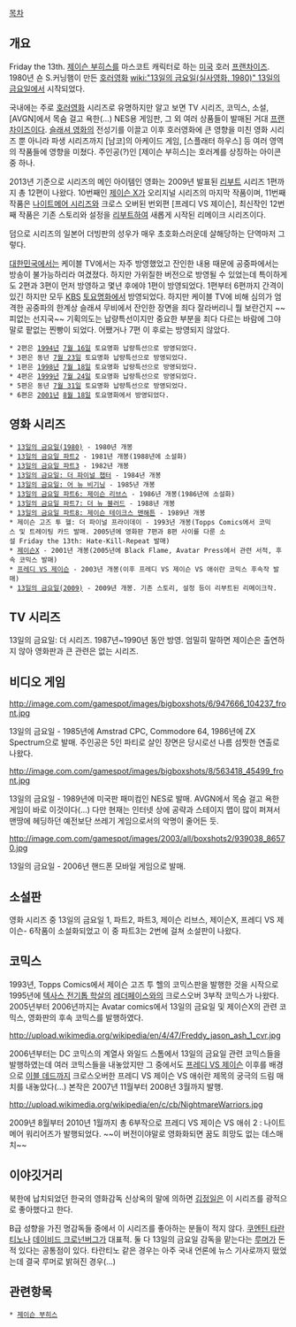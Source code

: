 [[목차]]

== 개요 ==
Friday the 13th. [[제이슨 부히스]]를 마스코트 캐릭터로 하는 [[미국]] 호러 [[프랜차이즈]]. 1980년 숀 S.커닝햄이 만든 [[호러영화]] [[wiki:"13일의 금요일(실사영화, 1980)" 13일의 금요일]]에서 시작되었다.

국내에는 주로 [[호러영화]] 시리즈로 유명하지만 알고 보면 TV 시리즈, 코믹스, 소설, [AVGN]에서 목숨 걸고 욕한(...) NES용 게임판, 그 외 여러 상품들이 발매된 거대 [[프랜차이즈]]이다. [[슬래셔 영화]]의 전성기를 이끌고 이후 호러영화에 큰 영향을 미친 영화 시리즈 뿐 아니라 파생 시리즈까지 [남코]의 아케이드 게임, [스플래터 하우스] 등 여러 영역의 작품들에 영향을 미쳤다. 주인공(?)인 [제이슨 부히스]는 호러계를 상징하는 아이콘 중 하나.

2013년 기준으로 시리즈의 메인 아이템인 영화는 2009년 발표된 [[리부트]] 시리즈 1편까지 총 12편이 나왔다. 10번째인 [[제이슨 X]]가 오리지널 시리즈의 마지막 작품이며, 11번째 작품은 [[나이트메어 시리즈]]와 크로스 오버된 번외편 [프레디 VS 제이슨], 최신작인 12번째 작품은 기존 스토리와 설정을 [[리부트]]하여 새롭게 시작된 리메이크 시리즈이다.

덤으로 시리즈의 일본어 더빙판의 성우가 매우 초호화스러운데 살해당하는 단역마저 그렇다.

[[대한민국]]에서는 케이블 TV에서는 자주 방영했었고 잔인한 내용 때문에 공중파에서는 방송이 불가능하리라 여겼졌다. 하지만 가위질한 버전으로 방영될 수 있었는데 특이하게도 2편과 3편이 먼저 방영하고 몇년 후에야 1편이 방영되었다. 1편부터 6편까지 간격이 있긴 하지만 모두 [[KBS]] [[토요명화]]에서 방영되었다. 하지만 케이블 TV에 비해 심의가 엄격한 공중파의 한계상 슬래셔 무비에서 잔인한 장면을 죄다 잘라버리니 뭘 보란건지 ~~피없는 선지국~~ 기획의도는 납량특선이지만 중요한 부분을 죄다 다르는 바람에 그야말로 팥없는 찐빵이 되었다. 어쨌거나 7편 이 후로는 방영되지 않았다.

 * 2편은 [[1994년]] [[7월 16일]] 토요명화 납량특선으로 방영되었다. 
 * 3편은 동년 [[7월 23일]] 토요명화 납량특선으로 방영되었다. 
 * 1편은 [[1998년]] [[7월 18일]] 토요명화 납량특선으로 방영되었다.
 * 4편은 [[1999년]] [[7월 24일]] 토요명화 납량특선으로 방영되었다.
 * 5편은 동년 [[7월 31일]] 토요명화 납량특선으로 방영되었다.
 * 6편은 [[2001년]] [[8월 18일]] 토요명화에서 방영되었다.

== 영화 시리즈 ==
 * [[13일의 금요일(1980)]] - 1980년 개봉
 * [[13일의 금요일 파트2]] - 1981년 개봉(1988년에 소설화)
 * [[13일의 금요일 파트3]] - 1982년 개봉
 * [[13일의 금요일: 더 파이널 챕터]] - 1984년 개봉
 * [[13일의 금요일: 어 뉴 비기닝]] - 1985년 개봉
 * [[13일의 금요일 파트6: 제이슨 리브스]] - 1986년 개봉(1986년에 소설화)
 * [[13일의 금요일 파트7: 더 뉴 블러드]] - 1988년 개봉
 * [[13일의 금요일 파트8: 제이슨 테이크스 맨해튼]] - 1989년 개봉
 * 제이슨 고즈 투 헬: 더 파이널 프라이데이 - 1993년 개봉(Topps Comics에서 코믹스 및 트레이팅 카드 발매. 2005년에 영화판 7편과 8편 사이를 다룬 소설 Friday the 13th: Hate-Kill-Repeat 발매)
 * [[제이슨X]] - 2001년 개봉(2005년에 Black Flame, Avatar Press에서 관련 서적, 후속 코믹스 발매)
 * [[프레디 VS 제이슨]] - 2003년 개봉(이후 프레디 VS 제이슨 VS 애쉬란 코믹스 후속작 발매)
 * [[13일의 금요일(2009)]] - 2009년 개봉. 기존 스토리, 설정 등이 리부트된 리메이크작.

== TV 시리즈 ==
13일의 금요일: 더 시리즈. 1987년~1990년 동안 방영. 엄밀히 말하면 제이슨은 출연하지 않아 영화판과 큰 관련은 없는 시리즈.

== 비디오 게임 ==
http://image.com.com/gamespot/images/bigboxshots/6/947666_104237_front.jpg

13일의 금요일 - 1985년에 Amstrad CPC, Commodore 64, 1986년에 ZX Spectrum으로 발매. 주인공은 5인 파티로 살인 장면은 당시로선 나름 섬찟한 연출로 나왔다.

http://image.com.com/gamespot/images/bigboxshots/8/563418_45499_front.jpg

13일의 금요일 - 1989년에 미국판 패미컴인 NES로 발매. AVGN에서 목숨 걸고 욕한 게임이 바로 이것이다(...) 다만 현재는 인터넷 상에 공략과 스테이지 맵이 많이 퍼져서 맨땅에 헤딩하던 예전보단 쓰레기 게임으로서의 악명이 줄어든 듯.

http://image.com.com/gamespot/images/2003/all/boxshots2/939038_86570.jpg

13일의 금요일 - 2006년 핸드폰 모바일 게임으로 발매.

== 소설판 ==
영화 시리즈 중 13일의 금요일 1, 파트2, 파트3, 제이슨 리브스, 제이슨X, 프레디 VS 제이슨- 6작품이 소설화되었고 이 중 파트3는 2번에 걸쳐 소설판이 나왔다.

== 코믹스 ==
1993년, Topps Comics에서 제이슨 고즈 투 헬의 코믹스판을 발행한 것을 시작으로 1995년에 [[텍사스 전기톱 학살]]의 [[레더페이스]]와의 크로스오버 3부작 코믹스가 나왔다. 2005년부터 2006년까지는 Avatar comics에서 13일의 금요일 및 제이슨X의 관련 코믹스, 영화판의 후속 코믹스를 발행하였다.

http://upload.wikimedia.org/wikipedia/en/4/47/Freddy_jason_ash_1_cvr.jpg

2006년부터는 DC 코믹스의 계열사 와일드 스톰에서 13일의 금요일 관련 코믹스들을 발행하였는데 여러 코믹스들을 내놓았지만 그 중에서도 [[프레디 VS 제이슨]] 이후를 배경으로 [[이블 데드]]까지 크로스오버한 프레디 VS 제이슨 VS 애쉬란 제목의 궁극의 드림 매치를 내놓았다(...) 본작은 2007년 11월부터 2008년 3월까지 발행.

http://upload.wikimedia.org/wikipedia/en/c/cb/NightmareWarriors.jpg

2009년 8월부터 2010년 1월까지 총 6부작으로 프레디 VS 제이슨 VS 애쉬 2 : 나이트메어 워리어즈가 발행되었다. ~~이 버전이야말로 영화화되면 꿈도 희망도 없는 데스매치~~

== 이야깃거리 ==
북한에 납치되었던 한국의 영화감독 신상옥의 말에 의하면 [[김정일]]은 이 시리즈를 광적으로 좋아했다고 한다.

B급 성향을 가진 명감독들 중에서 이 시리즈를 좋아하는 분들이 적지 않다. [[쿠엔틴 타란티노]]나 [[데이비드 크로넌버그]]가 대표적. 둘 다 13일의 금요일 감독을 맡는다는 [[루머]]가 돈 적 있다는 공통점이 있다. 타란티노 같은 경우는 아주 국내 언론에 뉴스 기사로까지 떴었는데 결국 루머로 밝혀진 경우(...)

== 관련항목 ==
 * [[제이슨 부히스]]
